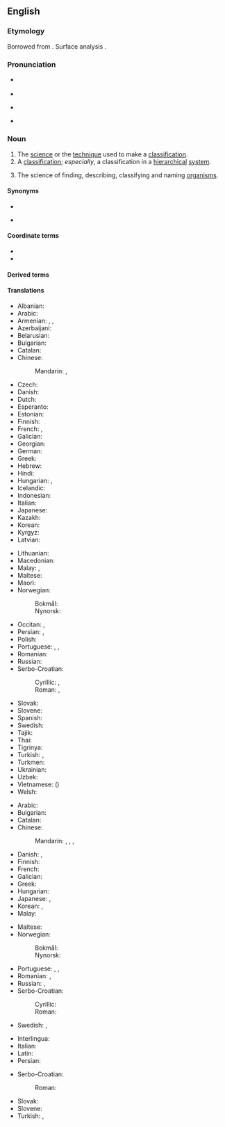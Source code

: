 ==English==
{{wikipedia}}

===Etymology===
{{root|en|ine-pro|*teh₂g-|id=order}}
Borrowed from {{bor|en|fr|taxonomie}}. Surface analysis {{confix|en|taxo|nomy}}.

===Pronunciation===
* {{a|UK}} {{IPA|en|/tækˈsɒnəmi/}}
* {{audio|en|LL-Q1860 (eng)-Vealhurl-taxonomy.wav|Audio (UK)}}
* {{a|US}} {{IPA|en|/tækˈsɑːnəmi/}}
* {{rhymes|en|ɒnəmi|s=4}}

===Noun===
{{en-noun|~}}

# The [[science]] or the [[technique]] used to make a [[classification]].
# A [[classification]]; ''especially'', a classification in a [[hierarchical]] [[system]].
# {{lb|en|taxonomy|uncountable}} The science of finding, describing, classifying and naming [[organism]]s.

====Synonyms====
* {{l|en|taxonomics}}
* {{sense|science of finding, describing, classifying and naming organisms}} {{l|en|alpha taxonomy}}

====Coordinate terms====
* {{l|en|nomenclature}}
* {{l|en|ontology}}

====Derived terms====
{{col4|en
|chemotaxonomy
|alpha taxonomy
|cytotaxonomy
|folk taxonomy
|ichnotaxonomy
|numerical taxonomy
|zootaxonomy
|parataxonomy
|cybertaxonomy
|phylotaxonomy
|morphotaxonomy
|subtaxonomy
|supertaxonomy
|scientific taxonomy
|taxonomic
|taxon
}}

====Translations====
{{trans-top|science of finding, describing, classifying and naming organisms}}
* Albanian: {{t|sq|taksonomi|f}}
* Arabic: {{t|ar|عِلْم التَّصْنِيف|m}}
* Armenian: {{t+|hy|տաքսոնոմիա}}, {{t+|hy|կարգաբանություն}}, {{t+|hy|կարգաբաշխություն}}
* Azerbaijani: {{t|az|taksonomiya}}
* Belarusian: {{t|be|таксано́мія|f}}
* Bulgarian: {{t+|bg|таксоно́мия|f}}
* Catalan: {{t+|ca|taxonomia|f}}
* Chinese:
*: Mandarin: {{t+|cmn|分類學}}, {{t+|cmn|分类学|tr=fēnlèixué}}
* Czech: {{t+|cs|taxonomie|f}}
* Danish: {{t+|da|taksonomi|c}}
* Dutch: {{t+|nl|taxonomie|f}}
* Esperanto: {{t|eo|taksonomio}}
* Estonian: {{t|et|taksonoomia}}
* Finnish: {{t+|fi|taksonomia}}
* French: {{t+|fr|taxinomie|f}}, {{t+|fr|taxonomie|f}}
* Galician: {{t+|gl|taxonomía|f}}
* Georgian: {{t|ka|ტაქსონომია}}
* German: {{t+|de|Taxonomie|f}}
* Greek: {{t+|el|ταξινομία|f}}
* Hebrew: {{t+|he|טַקְסוֹנוֹמְיָה|f|tr=taksonómya}}
* Hindi: {{t|hi|वर्गिकी|m}}
* Hungarian: {{t+|hu|rendszertan}}, {{t+|hu|taxonómia}}
* Icelandic: {{t|is|flokkunarfræði|m}}
* Indonesian: {{t+|id|taksonomi}}
* Italian: {{t+|it|tassonomia|f}}
* Japanese: {{t+|ja|分類学|tr=ぶんるいがく, bunruigaku}}
* Kazakh: {{t|kk|таксономия}}
* Korean: {{t+|ko|분류학(分類學)}}
* Kyrgyz: {{t|ky|таксономия}}
* Latvian: {{t|lv|taksonomija|f}}
{{trans-mid}}
* Lithuanian: {{t+|lt|taksonomija|f}}
* Macedonian: {{t|mk|таксономија|f}}
* Malay: {{t|ms|kaji urutan}}, {{t+|ms|taksonomi}}
* Maltese: {{t|mt|tassonomija|?}}
* Maori: {{t|mi|pūnaha whakarōpū}}
* Norwegian:
*: Bokmål: {{t+|nb|taksonomi|m}}
*: Nynorsk: {{t|nn|taksonomi|m}}
* Occitan: {{t|oc|taxonomia|f}}, {{t|oc|taxinomia|f}}
* Persian: {{t|fa|آرایه‌بندی|tr=ârâye-bandi}}, {{t|fa|آرایه‌شناسی|tr=ârâye-šenâsi}}
* Polish: {{t+|pl|taksonomia|f}}
* Portuguese: {{t+|pt|taxonomia|f}}, {{t+|pt|taxinomia|f}}, {{t+|pt|taxionomia|f}}
* Romanian: {{t+|ro|taxonomie|f}}
* Russian: {{t+|ru|таксоно́мия|f}}
* Serbo-Croatian:
*: Cyrillic: {{t|sh|таксоно̀мија|f}}, {{t|sh|система̀тика|f}}
*: Roman: {{t+|sh|taksonòmija|f}}, {{t+|sh|sistemàtika|f}}
* Slovak: {{t|sk|taxonómia|f}}
* Slovene: {{t+|sl|taksonomija|f}}
* Spanish: {{t+|es|taxonomía|f}}
* Swedish: {{t+|sv|taxonomi|c}}
* Tajik: {{t|tg|таксономия}}
* Thai: {{t|th|อนุกรมวิธาน}}
* Tigrinya: {{t|ti|ስነ ምደባ}}
* Turkish: {{t+|tr|sınıflandırma}}, {{t+|tr|taksonomi}}
* Turkmen: {{t|tk|taksonomiýa}}
* Ukrainian: {{t|uk|таксоно́мія|f}}
* Uzbek: {{t+|uz|taksonomiya}}
* Vietnamese: {{t|vi|phân loại học}} ({{t|vi|分類學}})
* Welsh: {{t+|cy|tacsonomeg|f}}
{{trans-bottom}}

{{trans-top|classification in a hierarchical system}}
* Arabic: {{t|ar|تَصْنِيف|m}}
* Bulgarian: {{t+|bg|класифика́ция|f}}
* Catalan: {{t+|ca|taxonomia|f}}
* Chinese:
*: Mandarin: {{t+|cmn|分類法}}, {{t+|cmn|分类法|tr=fēnlèifǎ}}, {{t+|cmn|分類}}, {{t+|cmn|分类|tr=fēnlèi}}
* Danish: {{t+|da|taksonomi|c}}, {{t|da|systematik|c}}
* Finnish: {{t+|fi|taksonomia}}
* French: {{t+|fr|taxinomie|f}}
* Galician: {{t+|gl|taxonomía|f}}
* Greek: {{t+|el|ταξινόμηση|f}}
* Hungarian: {{t+|hu|osztályozás}}
* Japanese: {{t|ja|分類法|tr=ぶんふいほう, bunruihō}}, {{t+|ja|分類|tr=ぶんふい, bunrui}}
* Korean: {{t|ko|분류법(分類法)}}, {{t+|ko|분류(分類)}}
* Malay: {{t+|ms|taksonomi}}
{{trans-mid}}
* Maltese: {{t|mt|tassonomija|?}}
* Norwegian:
*: Bokmål: {{t+|nb|taksonomi|m}}
*: Nynorsk: {{t|nn|taksonomi|m}}
* Portuguese: {{t+|pt|taxonomia|f}}, {{t+|pt|taxinomia|f}}, {{t+|pt|taxionomia|f}}
* Romanian: {{t+|ro|taxonomie|f}}, {{t|ro|ierarhică clasificare|f}}
* Russian: {{t+|ru|система́тика|f}}, {{t+|ru|классифика́ция}}
* Serbo-Croatian:
*: Cyrillic: {{t|sh|таксоно̀мија|f}}
*: Roman: {{t+|sh|taksonòmija|f}}
* Swedish: {{t+|sv|taxonomi|c}}, {{t+|sv|systematik|c}}
{{trans-bottom}}

{{checktrans-top}}
* Interlingua: {{t-check|ia|taxinomia}}
* Italian: {{t+check|it|tassonomia|f}}
* Latin: {{t+check|la|taxonomia|f}}
* Persian: {{t+check|fa|رده بندی|tr=rade bandi}}
{{trans-mid}}
* Serbo-Croatian:
*: Roman: {{t+check|sh|taksonòmija|f}}
* Slovak: {{t-check|sk|taxonómia|f}}
* Slovene: {{t+check|sl|taksonomija|f}}
* Turkish: {{t-check|tr|sınıflandırma bilimi}}, {{t+check|tr|taksonomi}}
{{trans-bottom}}